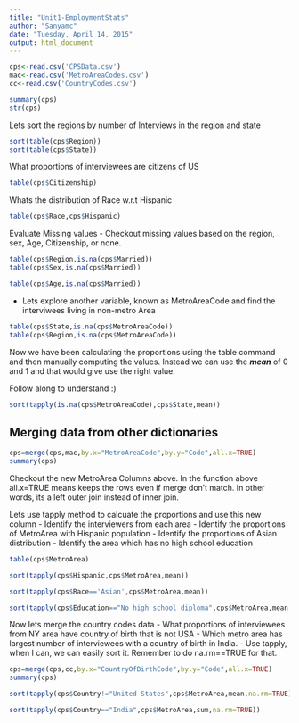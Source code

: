 ```yaml
---
title: "Unit1-EmploymentStats"
author: "Sanyamc"
date: "Tuesday, April 14, 2015"
output: html_document
---
```

```r
cps<-read.csv('CPSData.csv')
mac<-read.csv('MetroAreaCodes.csv')
cc<-read.csv('CountryCodes.csv')

summary(cps)
str(cps)

```

Lets sort the regions by number of Interviews in the region and state

```r

sort(table(cps$Region))
sort(table(cps$State))

```

What proportions of interviewees are citizens of US

```r
table(cps$Citizenship)
```

Whats the distribution of Race w.r.t Hispanic

```r
table(cps$Race,cps$Hispanic)
```

Evaluate Missing values
- Checkout missing values based on the region, sex, Age, Citizenship, or none.
```r
table(cps$Region,is.na(cps$Married))
table(cps$Sex,is.na(cps$Married))

table(cps$Age,is.na(cps$Married))
```

- Lets explore another variable, known as MetroAreaCode and find the interviwees living in non-metro Area
```r
table(cps$State,is.na(cps$MetroAreaCode))
table(cps$Region,is.na(cps$MetroAreaCode))
```

Now we have been calculating the proportions using the table command and then manually computing the values.
Instead we can use the ***mean*** of 0 and 1 and that would give use the  right value.

Follow along to understand :)
```r
sort(tapply(is.na(cps$MetroAreaCode),cps$State,mean))
```

Merging data from other dictionaries
---------------------------------------------------
```r
cps=merge(cps,mac,by.x="MetroAreaCode",by.y="Code",all.x=TRUE)
summary(cps)

```

Checkout the new MetroArea Columns above. In the function above all.x=TRUE means keeps the rows even if merge don't match. In other words, its a left outer join instead of inner join.

Lets use tapply method to calcuate the proportions and use this new column
- Identify the interviewers from each area
- Identify the proportions of MetroArea with Hispanic population
- Identify the proportions of Asian distribution 
- Identify the area which has no high school education

```r
table(cps$MetroArea)

sort(tapply(cps$Hispanic,cps$MetroArea,mean))

sort(tapply(cps$Race=='Asian',cps$MetroArea,mean))

sort(tapply(cps$Education=="No high school diploma",cps$MetroArea,mean,na.rm=TRUE))

```

Now lets merge the country codes data
- What proportions of interviewees from NY area have country of birth that is not USA
- Which metro area has largest number of interviewees with a country of birth in India.
- Use tapply, when I can, we can easily sort it. Remember to do na.rm==TRUE for that.

```r
cps=merge(cps,cc,by.x="CountryOfBirthCode",by.y="Code",all.x=TRUE)
summary(cps)

sort(tapply(cps$Country!="United States",cps$MetroArea,mean,na.rm=TRUE))

sort(tapply(cps$Country=="India",cps$MetroArea,sum,na.rm=TRUE))

```




